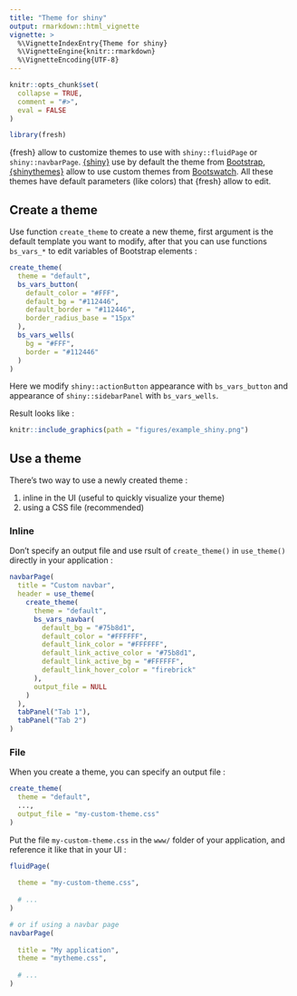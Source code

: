 ---
title: "Theme for shiny"
output: rmarkdown::html_vignette
vignette: >
  %\VignetteIndexEntry{Theme for shiny}
  %\VignetteEngine{knitr::rmarkdown}
  %\VignetteEncoding{UTF-8}
---

```{r, include = FALSE}
knitr::opts_chunk$set(
  collapse = TRUE,
  comment = "#>",
  eval = FALSE
)
```

```{r setup}
library(fresh)
```


{fresh} allow to customize themes to use with `shiny::fluidPage` or `shiny::navbarPage`. [{shiny}](https://github.com/rstudio/shiny) use by default the theme from [Bootstrap](https://getbootstrap.com/docs/3.4/), [{shinythemes}](https://github.com/rstudio/shinythemes) allow to use custom themes from [Bootswatch](https://bootswatch.com/3/). All these themes have default parameters (like colors) that {fresh} allow to edit.


## Create a theme

Use function `create_theme` to create a new theme, first argument is the default template you want to modify, after that you can use functions `bs_vars_*` to edit variables of Bootstrap elements :


```{r}
create_theme(
  theme = "default",
  bs_vars_button(
    default_color = "#FFF",
    default_bg = "#112446",
    default_border = "#112446",
    border_radius_base = "15px"
  ),
  bs_vars_wells(
    bg = "#FFF",
    border = "#112446"
  )
)
```

Here we modify `shiny::actionButton` appearance with `bs_vars_button` and appearance of `shiny::sidebarPanel` with `bs_vars_wells`.


Result looks like :

<!-- ![](figures/example_shiny.png) -->

```{r, eval=TRUE, echo=FALSE}
knitr::include_graphics(path = "figures/example_shiny.png")
```




## Use a theme

There's two way to use a newly created theme : 

1. inline in the UI (useful to quickly visualize your theme)
2. using a CSS file (recommended)


### Inline

Don't specify an output file and use rsult of `create_theme()` in `use_theme()` directly in your application : 

```{r}
navbarPage(
  title = "Custom navbar",
  header = use_theme(
    create_theme(
      theme = "default",
      bs_vars_navbar(
        default_bg = "#75b8d1",
        default_color = "#FFFFFF",
        default_link_color = "#FFFFFF",
        default_link_active_color = "#75b8d1",
        default_link_active_bg = "#FFFFFF",
        default_link_hover_color = "firebrick"
      ),
      output_file = NULL
    )
  ),
  tabPanel("Tab 1"),
  tabPanel("Tab 2")
)
```



### File

When you create a theme, you can specify an output file : 

```{r}
create_theme(
  theme = "default", 
  ...,
  output_file = "my-custom-theme.css"
)
```

Put the file `my-custom-theme.css` in the `www/` folder of your application, and reference it like that in your UI : 

```r
fluidPage(
  
  theme = "my-custom-theme.css",
  
  # ...
)

# or if using a navbar page
navbarPage(
  
  title = "My application",
  theme = "mytheme.css",
  
  # ...
)
```




